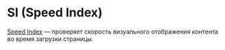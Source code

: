 # SI (Speed Index)

[Speed Index](https://web.dev/speed-index/) — проверяет скорость визуального отображения контента во время загрузки страницы.
